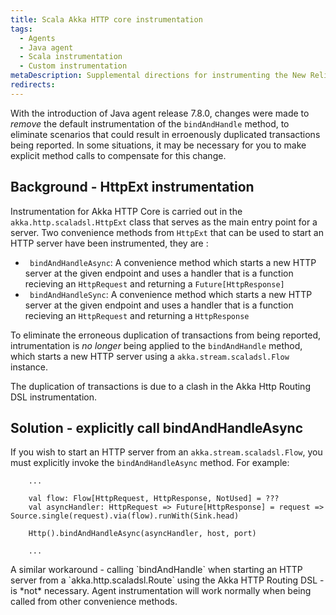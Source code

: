 ```yaml
---
title: Scala Akka HTTP core instrumentation
tags:
  - Agents
  - Java agent
  - Scala instrumentation
  - Custom instrumentation
metaDescription: Supplemental directions for instrumenting the New Relic Java agent with Scala applications using the Akka HTTP Core framework.
redirects:
---
```


With the introduction of Java agent release 7.8.0, changes were made to *remove* the default instrumentation of the `bindAndHandle` method, to eliminate scenarios that could result in erroenously duplicated transactions being reported. In some situations, it may be necessary for you to make explicit method calls to compensate for this change.

## Background - HttpExt instrumentation
Instrumentation for Akka HTTP Core is carried out in the `akka.http.scaladsl.HttpExt` class that serves as the 
main entry point for a server. Two convenience methods from `HttpExt` that can be used to start an HTTP server have 
been instrumented, they are :

- ` bindAndHandleAsync`: A convenience method which starts a new HTTP server at the given endpoint and uses a handler that is a function recieving an `HttpRequest` and returning a `Future[HttpResponse]`
- ` bindAndHandleSync`: A convenience method which starts a new HTTP server at the given endpoint and uses a handler that is a function recieving an `HttpRequest` and returning a `HttpResponse`

To eliminate the erroneous duplication of transactions from being reported, intrumentation is *no longer* being applied to the `bindAndHandle` method, which starts a new HTTP server using a `akka.stream.scaladsl.Flow` instance. 

The duplication of transactions is due to a clash in the Akka Http Routing DSL instrumentation. 

## Solution - explicitly call bindAndHandleAsync
If you wish to start an HTTP server from an `akka.stream.scaladsl.Flow`, you must explicitly invoke the `bindAndHandleAsync` method. For example:

```
    ...

    val flow: Flow[HttpRequest, HttpResponse, NotUsed] = ???
    val asyncHandler: HttpRequest => Future[HttpResponse] = request => Source.single(request).via(flow).runWith(Sink.head)

    Http().bindAndHandleAsync(asyncHandler, host, port)

    ...
```

<Callout variant="important">
A similar workaround - calling `bindAndHandle` when starting an HTTP server from a `akka.http.scaladsl.Route` using the Akka HTTP Routing DSL - is *not* necessary. Agent instrumentation will work normally when being called from other convenience methods.
</Callout>
